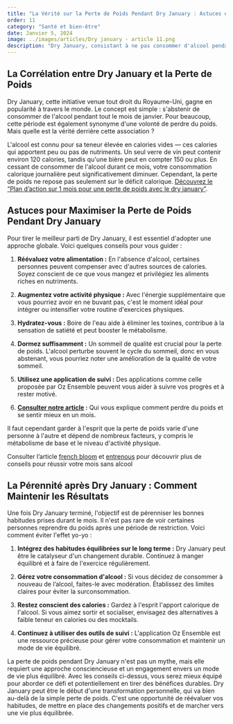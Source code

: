 ```yaml
---
title: "La Vérité sur la Perte de Poids Pendant Dry January : Astuces et Conseils"
order: 11
category: "Santé et bien-être"
date: Janvier 5, 2024
image: ../images/articles/Dry january - article 11.png
description: "Dry January, consistant à ne pas consommer d'alcool pendant le mois de janvier, peut avoir un impact sur la perte de poids, mais cela dépend d'une approche globale. Il est important de réévaluer son alimentation, d'augmenter son activité physique, de s'hydrater et de dormir suffisamment pendant cette période. Après Dry January, il est essentiel d'intégrer des habitudes équilibrées à long terme, de gérer sa consommation d'alcool avec modération et de rester conscient des calories. La perte de poids durable nécessite un engagement envers un mode de vie plus équilibré."
---
```


## La Corrélation entre Dry January et la Perte de Poids

Dry January, cette initiative venue tout droit du Royaume-Uni, gagne en popularité à travers le monde. Le concept est simple : s'abstenir de consommer de l'alcool pendant tout le mois de janvier. Pour beaucoup, cette période est également synonyme d'une volonté de perdre du poids. Mais quelle est la vérité derrière cette association ?

L'alcool est connu pour sa teneur élevée en calories vides — ces calories qui apportent peu ou pas de nutriments. Un seul verre de vin peut contenir environ 120 calories, tandis qu'une bière peut en compter 150 ou plus. En cessant de consommer de l'alcool durant ce mois, votre consommation calorique journalière peut significativement diminuer. Cependant, la perte de poids ne repose pas seulement sur le déficit calorique. [Découvrez le “Plan d’action sur 1 mois pour une perte de poids avec le dry january”](perte-de-poids-réelle-avec-dry-january-votre-plan-d-action-pour-un-mois).

## Astuces pour Maximiser la Perte de Poids Pendant Dry January

Pour tirer le meilleur parti de Dry January, il est essentiel d'adopter une approche globale. Voici quelques conseils pour vous guider :

1. **Réévaluez votre alimentation :** En l'absence d'alcool, certaines personnes peuvent compenser avec d'autres sources de calories. Soyez conscient de ce que vous mangez et privilégiez les aliments riches en nutriments.

2. **Augmentez votre activité physique :** Avec l'énergie supplémentaire que vous pourriez avoir en ne buvant pas, c'est le moment idéal pour intégrer ou intensifier votre routine d'exercices physiques.

3. **Hydratez-vous :** Boire de l'eau aide à éliminer les toxines, contribue à la sensation de satiété et peut booster le métabolisme.

4. **Dormez suffisamment :** Un sommeil de qualité est crucial pour la perte de poids. L'alcool perturbe souvent le cycle du sommeil, donc en vous abstenant, vous pourriez noter une amélioration de la qualité de votre sommeil.

5. **Utilisez une application de suivi :** Des applications comme celle proposée par Oz Ensemble peuvent vous aider à suivre vos progrès et à rester motivé.

6. **[Consulter notre article](dry-january-comment-perdre-du-poids-et-se-sentir-mieux-en-un-mois) :** Qui vous explique comment perdre du poids et se sentir mieux en un mois.

Il faut cependant garder à l'esprit que la perte de poids varie d'une personne à l'autre et dépend de nombreux facteurs, y compris le métabolisme de base et le niveau d'activité physique.

Consulter l’article [french bloom](https://www.frenchbloom.com/blogs/infos/dry-january-5-tips-pour-se-preparer-au-mois-sans-alcool) et [entrenous](https://www.entrenous.fr/moi_en_mieux/dry-january-5-conseils-pour-reussir-ce-mois-sans-alcool-19092.html) pour découvrir plus de conseils pour réussir votre mois sans alcool

## La Pérennité après Dry January : Comment Maintenir les Résultats

Une fois Dry January terminé, l'objectif est de pérenniser les bonnes habitudes prises durant le mois. Il n'est pas rare de voir certaines personnes reprendre du poids après une période de restriction. Voici comment éviter l'effet yo-yo :

1. **Intégrez des habitudes équilibrées sur le long terme :** Dry January peut être le catalyseur d'un changement durable. Continuez à manger équilibré et à faire de l'exercice régulièrement.

2. **Gérez votre consommation d'alcool :** Si vous décidez de consommer à nouveau de l’alcool, faites-le avec modération. Établissez des limites claires pour éviter la surconsommation.

3. **Restez conscient des calories :** Gardez à l'esprit l'apport calorique de l'alcool. Si vous aimez sortir et socialiser, envisagez des alternatives à faible teneur en calories ou des mocktails.

4. **Continuez à utiliser des outils de suivi :** L'application Oz Ensemble est une ressource précieuse pour gérer votre consommation et maintenir un mode de vie équilibré.

La perte de poids pendant Dry January n'est pas un mythe, mais elle requiert une approche consciencieuse et un engagement envers un mode de vie plus équilibré. Avec les conseils ci-dessus, vous serez mieux équipé pour aborder ce défi et potentiellement en tirer des bénéfices durables. Dry January peut être le début d'une transformation personnelle, qui va bien au-delà de la simple perte de poids. C'est une opportunité de réévaluer vos habitudes, de mettre en place des changements positifs et de marcher vers une vie plus équilibrée.
